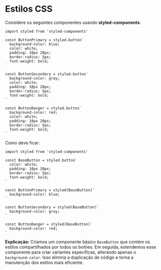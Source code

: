 
<Meta title="Componentes/Como criar um componente/Reutilização de código/Estilos CSS" />

# Estilos CSS

Considere os seguintes componentes usando **styled-components**:

```tsx
import styled from 'styled-components'

const ButtonPrimary = styled.button`
  background-color: blue;
  color: white;
  padding: 10px 20px;
  border-radius: 5px;
  font-weight: bold;
`

const ButtonSecondary = styled.button`
  background-color: gray;
  color: white;
  padding: 10px 20px;
  border-radius: 5px;
  font-weight: bold;
`

const ButtonDanger = styled.button`
  background-color: red;
  color: white;
  padding: 10px 20px;
  border-radius: 5px;
  font-weight: bold;
`
```

Como deve ficar:

```tsx
import styled from 'styled-components'

const BaseButton = styled.button`
  color: white;
  padding: 10px 20px;
  border-radius: 5px;
  font-weight: bold;
`

const ButtonPrimary = styled(BaseButton)`
  background-color: blue;
`

const ButtonSecondary = styled(BaseButton)`
  background-color: gray;
`

const ButtonDanger = styled(BaseButton)`
  background-color: red;
`
```

**Explicação:** Criamos um componente básico `BaseButton` que contém os estilos compartilhados por todos os botões. Em seguida, estendemos esse componente para criar variantes específicas, alterando apenas o `background-color`. Isso elimina a duplicação de código e torna a manutenção dos estilos mais eficiente.
